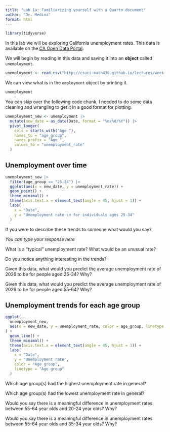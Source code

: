 ```yaml
---
title: "Lab 1a: Familiarizing yourself with a Quarto document"
author: "Dr. Medina"
format: html
---
```


```r
library(tidyverse)
```

In this lab we will be exploring California unemployment rates.
This data is available on the [CA Open Data Portal](https://data.ca.gov/dataset/unemployment-rate-by-age-groups).

We will begin by reading in this data and saving it into an **object** called `unemployment`.

```r
unemployment <- read_csv("http://csuci-math430.github.io/lectures/week-01/data/unemployment_rate_by_age_groups.csv")
```

We can view what is in the `employment` object by printing it.

```r
unemployment
```

You can skip over the following code chunk, I needed to do some data cleaning and wrangling to get it in a good format for plotting.

```r
unemployment_new <- unemployment |>
  mutate(new_date = as_date(Date, format = "%m/%d/%Y")) |> 
  pivot_longer(
    cols = starts_with("Age "),
    names_to = "age_group",
    names_prefix = "Age ",
    values_to = "unemployment_rate"
  )
```


## Unemployment over time

```r
unemployment_new |> 
  filter(age_group == "25-34") |> 
  ggplot(aes(x = new_date, y = unemployment_rate)) +
  geom_point() +
  theme_minimal() +
  theme(axis.text.x = element_text(angle = 45, hjust = 1)) +
  labs(
    x = "Date",
    y = "Unemployment rate \n for individuals ages 25-34"
  )
```

If you were to describe these trends to someone what would you say?

*You can type your response here*

What is a "typical" unemployment rate? What would be an unusual rate?


Do you notice anything interesting in the trends?


Given this data, what would you predict the average unemployment rate of 2026 to be for people aged 25-34? Why?


Given this data, what would you predict the average unemployment rate of 2026 to be for people aged 55-64? Why?


## Unemployment trends for each age group

```r
ggplot(
  unemployment_new, 
  aes(x = new_date, y = unemployment_rate, color = age_group, linetype = age_group)
) +
  geom_line() +
  theme_minimal() +
  theme(axis.text.x = element_text(angle = 45, hjust = 1)) +
  labs(
    x = "Date",
    y = "Unemployment rate",
    color = "Age group",
    linetype = "Age group"
  )
```

Which age group(s) had the highest unemployment rate in general?


Which age group(s) had the lowest unemployment rate in general?


Would you say there is a meaningful difference in unemployment rates between 55-64 year olds and 20-24 year olds? Why?

Would you say there is a meaningful difference in unemployment rates between 55-64 year olds and 35-34 year olds? Why?

